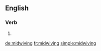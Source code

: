 ==English==

===Verb===
{{head|en}}

# {{present participle of|midwife}}

[[de:midwiving]]
[[fr:midwiving]]
[[simple:midwiving]]